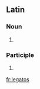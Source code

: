 ==Latin==

===Noun===
{{la-noun-form|lēgātōs}}

# {{inflection of|legatus|lēgātus|acc|p|lang=la}}

===Participle===
{{la-part-form|lēgātōs}}

# {{inflection of|legatus|lēgātus|acc|m|p|lang=la}}

[[fr:legatos]]